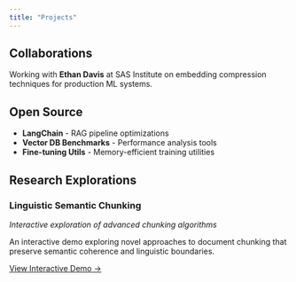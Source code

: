 ```yaml
---
title: "Projects"
---
```


## Collaborations

Working with **Ethan Davis** at SAS Institute on embedding compression techniques for production ML systems.

## Open Source

- **LangChain** - RAG pipeline optimizations
- **Vector DB Benchmarks** - Performance analysis tools  
- **Fine-tuning Utils** - Memory-efficient training utilities

## Research Explorations

### Linguistic Semantic Chunking
*Interactive exploration of advanced chunking algorithms*

An interactive demo exploring novel approaches to document chunking that preserve semantic coherence and linguistic boundaries.

[View Interactive Demo →](./research/LinguisticSemanticChunking.html)